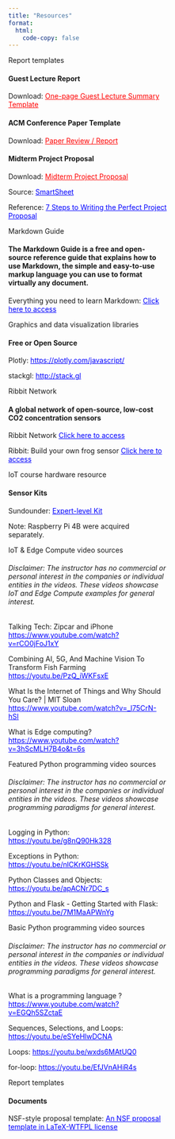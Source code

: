 ```yaml
---
title: "Resources"
format:
  html:
    code-copy: false
---
```

<html>
<head>
    <style>
        body {
            -webkit-user-select: none; /* Safari */
            -moz-user-select: none; /* Firefox */
            -ms-user-select: none; /* IE10+/Edge */
            user-select: none; /* Standard */
        }
    </style>
</head>
<body>

<!--- Example of card -->
<!-- Tip: use bg-* and text-* utilities to style the card -->

<div class="card text-white bg-primary mb-3 d-inline-block" style="max-width: 20rem;">
<div class="card-header">Report templates</div>
<div class="card-body">
<h4 class="card-title">Guest Lecture Report</h4>
<p>Download: <a href="Downloads/LastName_ExecutiveSummary.docx" style="color:red;" target="_blank">One-page Guest Lecture Summary Template</a></p> 
<h4 class="card-title">ACM Conference Paper Template</h4>
<p>Download: <a href="Downloads/LastName_HW_paper_review.docx" style="color:red;" target="_blank">Paper Review / Report</a></p> 
<h4 class="card-title">Midterm Project Proposal</h4>
<p>Download: <a href="Downloads/Midterm_Project_Proposal_CS4907.docx" style="color:red;" target="_blank">Midterm Project Proposal</a></p> 
<p>Source: <a href="https://www.smartsheet.com/" style="color:blue;" target="_blank">SmartSheet</a></p>
<p>Reference: <a href="https://www.fool.com/the-ascent/small-business/project-management/articles/project-proposal/" style="color:blue;" target="_blank">7 Steps to Writing the Perfect Project Proposal</a></p>
</div>
</div>

<div class="card text-white bg-primary mb-3 d-inline-block" style="max-width: 20rem;">
<div class="card-header">Markdown Guide</div>
<div class="card-body">
<h4 class="card-title">The Markdown Guide is a free and open-source reference guide that explains how to use Markdown, the simple and easy-to-use markup language you can use to format virtually any document.</h4>
<p>Everything you need to learn Markdown: <a href="https://www.markdownguide.org" style="color:blue;" target="_blank">Click here to access</a></p>
</div>
</div>

<div class="card text-white bg-primary mb-3 d-inline-block" style="max-width: 20rem;">
<div class="card-header">Graphics and data visualization libraries</div>
<div class="card-body">
<h4 class="card-title">Free or Open Source</h4>
<p>Plotly: <a href="https://plotly.com/javascript/" style="color:blue;" target="_blank">https://plotly.com/javascript/</a></p> 
<p>stackgl: <a href="http://stack.gl" style="color:blue;" target="_blank">http://stack.gl</a></p>
<!-- <p>Reference: <a href="https://www.fool.com/the-ascent/small-business/project-management/articles/project-proposal/" style="color:blue;" target="_blank">7 Steps to Writing the Perfect Project Proposal</a></p> -->
</div>
</div>

<div class="card text-white bg-primary mb-3 d-inline-block" style="max-width: 20rem;">
<div class="card-header">Ribbit Network</div>
<div class="card-body">
<h4 class="card-title">A global network of open-source, low-cost CO2 concentration sensors</h4>
<p>Ribbit Network <a href="https://www.ribbitnetwork.org" style="color:blue;" target="_blank">Click here to access</a></p>
<p>Ribbit: Build your own frog sensor <a href="https://github.com/Ribbit-Network/ribbit-network-frog-hardware#build-a-frog" style="color:blue;" target="_blank">Click here to access</a></p>
</div>
</div>

<div class="card text-white bg-primary mb-3 d-inline-block" style="max-width: 20rem;">
<div class="card-header">IoT course hardware resource</div>
<div class="card-body">
<h4 class="card-title">Sensor Kits</h4>
<p>Sundounder: <a href="https://www.sunfounder.com/collections/raspberry-pi-kit-for-expert/products/sensor-kit-v2-for-raspberrypi" style="color:blue;" target="_blank">Expert-level Kit</a></p>
<p>Note: Raspberry Pi 4B were acquired separately.</p>
</div>
</div>

<div class="card text-white bg-primary mb-3 d-inline-block" style="max-width: 20rem;">
<div class="card-header">IoT & Edge Compute video sources</div>
<div class="card-body">
<!-- <h4 class="card-title"></h4> --> 
<h6 class="card-title">Disclaimer: The instructor has no commercial or personal interest in the companies or individual entities in the videos. These videos showcase IoT and Edge Compute examples for general interest.</h6>
<p>Talking Tech: Zipcar and iPhone <a href="https://www.youtube.com/watch?v=rCO0jFoJ1xY" style="color:blue;" target="_blank">https://www.youtube.com/watch?v=rCO0jFoJ1xY</a></p>
<p>Combining AI, 5G, And Machine Vision To Transform Fish Farming <a href="https://youtu.be/PzQ_iWKFsxE" style="color:blue;" target="_blank">https://youtu.be/PzQ_iWKFsxE</a></p>  
<p>What Is the Internet of Things and Why Should You Care? | MIT Sloan <a href="https://www.youtube.com/watch?v=_l75CrN-hSI" style="color:blue;" target="_blank">https://www.youtube.com/watch?v=_l75CrN-hSI</a></p>
<p>What is Edge computing?  <a href="https://www.youtube.com/watch?v=3hScMLH7B4o&t=6s" style="color:blue;" target="_blank">https://www.youtube.com/watch?v=3hScMLH7B4o&t=6s</a></p>
</div>
</div>

<div class="card text-white bg-primary mb-3 d-inline-block" style="max-width: 20rem;">
<div class="card-header">Featured Python programming video sources</div>
<div class="card-body">
<!-- <h4 class="card-title"></h4> --> 
<h6 class="card-title">Disclaimer: The instructor has no commercial or personal interest in the companies or individual entities in the videos. These videos showcase programming paradigms for general interest.</h6>
<p>Logging in Python: <a href="https://youtu.be/g8nQ90Hk328" style="color:blue;" target="_blank">https://youtu.be/g8nQ90Hk328</a></p>
<p>Exceptions in Python: <a href="https://youtu.be/nlCKrKGHSSk" style="color:blue;" target="_blank">https://youtu.be/nlCKrKGHSSk</a></p>
<p>Python Classes and Objects: <a href="https://youtu.be/apACNr7DC_s" style="color:blue;" target="_blank">https://youtu.be/apACNr7DC_s</a></p>  
<p>Python and Flask - Getting Started with Flask: <a href="https://youtu.be/7M1MaAPWnYg" style="color:blue;" target="_blank">https://youtu.be/7M1MaAPWnYg</a></p>
</div>
</div>

<div class="card text-white bg-primary mb-3 d-inline-block" style="max-width: 20rem;">
<div class="card-header">Basic Python programming video sources</div>
<div class="card-body">
<!-- <h4 class="card-title"></h4> --> 
<h6 class="card-title">Disclaimer: The instructor has no commercial or personal interest in the companies or individual entities in the videos. These videos showcase programming paradigms for general interest.</h6>
<p>What is a programming language ?<a href="https://www.youtube.com/watch?v=EGQh5SZctaE" style="color:blue;" target="_blank">https://www.youtube.com/watch?v=EGQh5SZctaE</a></p>
<p>Sequences, Selections, and Loops: <a href="https://youtu.be/eSYeHlwDCNA" style="color:blue;" target="_blank">https://youtu.be/eSYeHlwDCNA</a></p>  
<p>Loops: <a href="https://youtu.be/wxds6MAtUQ0" style="color:blue;" target="_blank">https://youtu.be/wxds6MAtUQ0</a></p>
<p>for-loop: <a href="https://youtu.be/EfJVnAHiR4s" style="color:blue;" target="_blank">https://youtu.be/EfJVnAHiR4s</a></p>
</div>
</div>

<!-- <div class="card text-white bg-primary mb-3 d-inline-block" style="max-width: 20rem;">
<div class="card-header">Cayenne-myDevices</div>
<div class="card-body">
<h4 class="card-title">The World's first drag and drop IoT builder</h4>
<p>Cayenne IoT <a href="https://developers.mydevices.com/cayenne/features" style="color:blue;" target="_blank">Click here to access</a></p>
<p>Note: We will be using an account created for the course.</p>
</div>
</div>  --> 


<div class="card text-white bg-primary mb-3 d-inline-block" style="max-width: 20rem;">
<div class="card-header">Report templates</div>
<div class="card-body">
<h4 class="card-title">Documents</h4>
<p>NSF-style proposal template: <a href="https://github.com/jeremygibbs/nsf-proposal-latex" style="color:blue;" target="_blank">An NSF proposal template in LaTeX-WTFPL license</a></p>
</div>
</div>


<!-- 
<div class="card text-white bg-dark mb-3 d-inline-block" style="max-width: 20rem;">
<div class="card-header">Presentation templates</div>
<div class="card-body">
<h4 class="card-title">Primary card title</h4>
<p class="card-text">Some quick example text to build on the card title and make up the bulk of the card's content.</p>
</div>
</div>
-->

<!-- <footer>
  <p>This is a Quarto website. To learn more about Quarto websites visit <https://quarto.org/docs/websites>.<br>
  Author: Kartik Bulusu<br>
  Contact: <a href="mailto:bulusu@gwu.edu">bulusu</a><br>
  &copy; 2024 All rights reserved</p>
</footer> -->